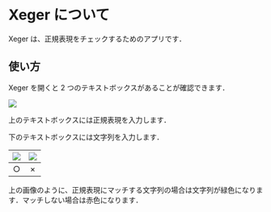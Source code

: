 
# Xeger について

Xeger は、正規表現をチェックするためのアプリです．


## 使い方

Xeger を開くと 2 つのテキストボックスがあることが確認できます．

<Image src={Xeger1} />

上のテキストボックスには正規表現を入力します．

下のテキストボックスには文字列を入力します．

| <Image src={Xeger2} width={256} /> | <Image src={Xeger3} width={256} /> |
| :---: | :---: |
| <div className="text-lime-400">○</div> | <div className="text-rose-600">×</div> |

上の画像のように、正規表現にマッチする文字列の場合は文字列が緑色になります．マッチしない場合は赤色になります．